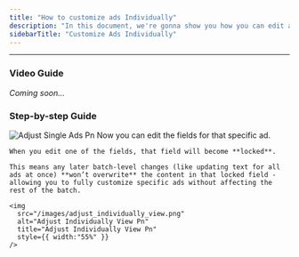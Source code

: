 ```yaml
---
title: "How to customize ads Individually"
description: "In this document, we're gonna show you how you can edit ads individually within a batch."
sidebarTitle: "Customize Ads Individually"
---
```


---

### Video Guide

_Coming soon..._

### Step-by-step Guide

<Steps>
  <Step title="Go to 'Launch', and click 'Edit Individually'">
    <img
      src="/images/adjust_single_ads(1).png"
      alt="Adjust Single Ads Pn"
      title="Adjust Single Ads Pn"
      style={{ width:"55%" }}
    />
  </Step>
  <Step title="Find the ad(s) you want to adjust individually">
    Now you can edit the fields for that specific ad.

    When you edit one of the fields, that field will become **locked**.

    This means any later batch-level changes (like updating text for all ads at once) **won’t overwrite** the content in that locked field - allowing you to fully customize specific ads without affecting the rest of the batch.

    <img
      src="/images/adjust_individually_view.png"
      alt="Adjust Individually View Pn"
      title="Adjust Individually View Pn"
      style={{ width:"55%" }}
    />
  </Step>
</Steps>